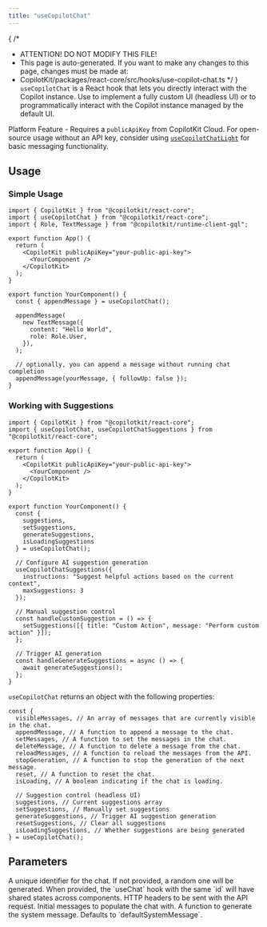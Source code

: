 ```yaml
---
title: "useCopilotChat"
---
```


{
 /*
  * ATTENTION! DO NOT MODIFY THIS FILE!
  * This page is auto-generated. If you want to make any changes to this page, changes must be made at:
  * CopilotKit/packages/react-core/src/hooks/use-copilot-chat.ts
  */
}
`useCopilotChat` is a React hook that lets you directly interact with the
Copilot instance. Use to implement a fully custom UI (headless UI) or to
programmatically interact with the Copilot instance managed by the default
UI.
 
Platform Feature - Requires a `publicApiKey` from CopilotKit Cloud. For open-source usage without an API key, consider using [`useCopilotChatLight`](/reference/hooks/useCopilotChatLight) for basic messaging functionality.
 
## Usage
 
### Simple Usage
 
```tsx
import { CopilotKit } from "@copilotkit/react-core";
import { useCopilotChat } from "@copilotkit/react-core";
import { Role, TextMessage } from "@copilotkit/runtime-client-gql";
 
export function App() {
  return (
    <CopilotKit publicApiKey="your-public-api-key">
      <YourComponent />
    </CopilotKit>
  );
}
 
export function YourComponent() {
  const { appendMessage } = useCopilotChat();
 
  appendMessage(
    new TextMessage({
      content: "Hello World",
      role: Role.User,
    }),
  );
 
  // optionally, you can append a message without running chat completion
  appendMessage(yourMessage, { followUp: false });
}
```
 
### Working with Suggestions
 
```tsx
import { CopilotKit } from "@copilotkit/react-core";
import { useCopilotChat, useCopilotChatSuggestions } from "@copilotkit/react-core";
 
export function App() {
  return (
    <CopilotKit publicApiKey="your-public-api-key">
      <YourComponent />
    </CopilotKit>
  );
}
 
export function YourComponent() {
  const {
    suggestions,
    setSuggestions,
    generateSuggestions,
    isLoadingSuggestions
  } = useCopilotChat();
 
  // Configure AI suggestion generation
  useCopilotChatSuggestions({
    instructions: "Suggest helpful actions based on the current context",
    maxSuggestions: 3
  });
 
  // Manual suggestion control
  const handleCustomSuggestion = () => {
    setSuggestions([{ title: "Custom Action", message: "Perform custom action" }]);
  };
 
  // Trigger AI generation
  const handleGenerateSuggestions = async () => {
    await generateSuggestions();
  };
}
```
 
`useCopilotChat` returns an object with the following properties:
 
```tsx
const {
  visibleMessages, // An array of messages that are currently visible in the chat.
  appendMessage, // A function to append a message to the chat.
  setMessages, // A function to set the messages in the chat.
  deleteMessage, // A function to delete a message from the chat.
  reloadMessages, // A function to reload the messages from the API.
  stopGeneration, // A function to stop the generation of the next message.
  reset, // A function to reset the chat.
  isLoading, // A boolean indicating if the chat is loading.
 
  // Suggestion control (headless UI)
  suggestions, // Current suggestions array
  setSuggestions, // Manually set suggestions
  generateSuggestions, // Trigger AI suggestion generation
  resetSuggestions, // Clear all suggestions
  isLoadingSuggestions, // Whether suggestions are being generated
} = useCopilotChat();
```

## Parameters

<PropertyReference name="id" type="string"  > 
A unique identifier for the chat. If not provided, a random one will be
  generated. When provided, the `useChat` hook with the same `id` will
  have shared states across components.
</PropertyReference>

<PropertyReference name="headers" type="Record<string, string> | Headers"  > 
HTTP headers to be sent with the API request.
</PropertyReference>

<PropertyReference name="initialMessages" type="Message[]"  > 
Initial messages to populate the chat with.
</PropertyReference>

<PropertyReference name="makeSystemMessage" type="SystemMessageFunction"  > 
A function to generate the system message. Defaults to `defaultSystemMessage`.
</PropertyReference>

